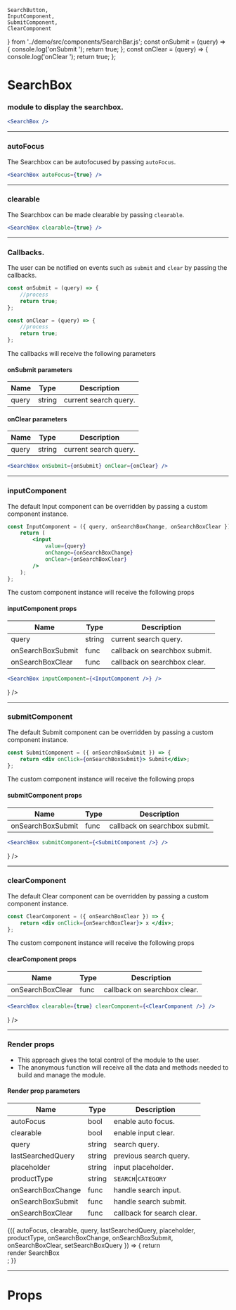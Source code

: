 
    SearchButton,
    InputComponent,
    SubmitComponent,
    ClearComponent
} from '../demo/src/components/SearchBar.js';
const onSubmit = (query) => {
    console.log('onSubmit ');
    return true;
};
const onClear = (query) => {
    console.log('onClear ');
    return true;
};

<Meta title="SearchBox" component={SearchBox} />

# SearchBox

### module to display the searchbox.

```jsx
<SearchBox />
```

<Preview>
    <Story name="default">
        <UnbxdSearchWrapper siteKey={siteKey} apiKey={apiKey}>
            <SearchBox />
            <Products attributesMap={attributesMap} />
            <div className="hidden">
                <SearchBox defaultSearch={defaultSearch} />
            </div>
        </UnbxdSearchWrapper>
    </Story>
</Preview>

---

### autoFocus

The Searchbox can be autofocused by passing `autoFocus`.

```jsx
<SearchBox autoFocus={true} />
```

<Preview>
    <Story name="with autoFocus">
        <UnbxdSearchWrapper siteKey={siteKey} apiKey={apiKey}>
            <SearchBox autoFocus={true} />
            <Products attributesMap={attributesMap} />
            <div className="hidden">
                <SearchBox defaultSearch={defaultSearch} />
            </div>
        </UnbxdSearchWrapper>
    </Story>
</Preview>

---

### clearable

The Searchbox can be made clearable by passing `clearable`.

```jsx
<SearchBox clearable={true} />
```

<Preview>
    <Story name="with clearable">
        <UnbxdSearchWrapper siteKey={siteKey} apiKey={apiKey}>
            <SearchBox clearable={true} />
            <Products attributesMap={attributesMap} />
            <div className="hidden">
                <SearchBox defaultSearch={defaultSearch} />
            </div>
        </UnbxdSearchWrapper>
    </Story>
</Preview>

---

### Callbacks.

The user can be notified on events such as `submit` and `clear` by passing the callbacks.

```js
const onSubmit = (query) => {
    //process
    return true;
};

const onClear = (query) => {
    //process
    return true;
};
```

The callbacks will receive the following parameters

#### onSubmit parameters

| Name  | Type   | Description           |
| ----- | ------ | --------------------- |
| query | string | current search query. |

#### onClear parameters

| Name  | Type   | Description           |
| ----- | ------ | --------------------- |
| query | string | current search query. |

```jsx
<SearchBox onSubmit={onSubmit} onClear={onClear} />
```

<Preview>
    <Story name="with calllbacks">
        <UnbxdSearchWrapper siteKey={siteKey} apiKey={apiKey}>
            <SearchBox onSubmit={onSubmit} onClear={onClear} />
            <Products attributesMap={attributesMap} />
            <div className="hidden">
                <SearchBox defaultSearch={defaultSearch} />
            </div>
        </UnbxdSearchWrapper>
    </Story>
</Preview>

---

### inputComponent

The default Input component can be overridden by passing a custom component instance.

```jsx
const InputComponent = ({ query, onSearchBoxChange, onSearchBoxClear }) => {
    return (
        <input
            value={query}
            onChange={onSearchBoxChange}
            onClear={onSearchBoxClear}
        />
    );
};
```

The custom component instance will receive the following props

#### inputComponent props

| Name              | Type   | Description                   |
| ----------------- | ------ | ----------------------------- |
| query             | string | current search query.         |
| onSearchBoxSubmit | func   | callback on searchbox submit. |
| onSearchBoxClear  | func   | callback on searchbox clear.  |

```jsx
<SearchBox inputComponent={<InputComponent />} />
```

<Preview>
    <Story name="with InputComponent">
        <UnbxdSearchWrapper siteKey={siteKey} apiKey={apiKey}>
            <SearchBox inputComponent={<InputComponent />} />
            <Products attributesMap={attributesMap} />
            <div className="hidden">
                <SearchBox defaultSearch={defaultSearch} />
            </div>
        </UnbxdSearchWrapper>
    </Story>
</Preview>

---

### submitComponent

The default Submit component can be overridden by passing a custom component instance.

```jsx
const SubmitComponent = ({ onSearchBoxSubmit }) => {
    return <div onClick={onSearchBoxSubmit}> Submit</div>;
};
```

The custom component instance will receive the following props

#### submitComponent props

| Name              | Type | Description                   |
| ----------------- | ---- | ----------------------------- |
| onSearchBoxSubmit | func | callback on searchbox submit. |

```jsx
<SearchBox submitComponent={<SubmitComponent />} />
```

<Preview>
    <Story name="with submitComponent">
        <UnbxdSearchWrapper siteKey={siteKey} apiKey={apiKey}>
            <SearchBox submitComponent={<SubmitComponent />} />
            <Products attributesMap={attributesMap} />
            <div className="hidden">
                <SearchBox defaultSearch={defaultSearch} />
            </div>
        </UnbxdSearchWrapper>
    </Story>
</Preview>

---

### clearComponent

The default Clear component can be overridden by passing a custom component instance.

```jsx
const ClearComponent = ({ onSearchBoxClear }) => {
    return <div onClick={onSearchBoxClear}> x </div>;
};
```

The custom component instance will receive the following props

#### clearComponent props

| Name             | Type | Description                  |
| ---------------- | ---- | ---------------------------- |
| onSearchBoxClear | func | callback on searchbox clear. |

```jsx
<SearchBox clearable={true} clearComponent={<ClearComponent />} />
```

<Preview>
    <Story name="with clearComponent">
        <UnbxdSearchWrapper siteKey={siteKey} apiKey={apiKey}>
            <SearchBox clearable={true} clearComponent={<ClearComponent />} />
            <Products attributesMap={attributesMap} />
            <div className="hidden">
                <SearchBox defaultSearch={defaultSearch} />
            </div>
        </UnbxdSearchWrapper>
    </Story>
</Preview>

---

### Render props

-   This approach gives the total control of the module to the user.
-   The anonymous function will receive all the data and methods needed to build and manage the module.

#### Render prop parameters

| Name              | Type   | Description                |
| ----------------- | ------ | -------------------------- |
| autoFocus         | bool   | enable auto focus.         |
| clearable         | bool   | enable input clear.        |
| query             | string | search query.              |
| lastSearchedQuery | string | previous search query.     |
| placeholder       | string | input placeholder.         |
| productType       | string | `SEARCH`\|`CATEGORY`       |
| onSearchBoxChange | func   | handle search input.       |
| onSearchBoxSubmit | func   | handle search submit.      |
| onSearchBoxClear  | func   | callback for search clear. |

<Preview>
    <Story name="with render props">
        <UnbxdSearchWrapper siteKey={siteKey} apiKey={apiKey}>
            <SearchBox>
                {({
                    autoFocus,
                    clearable,
                    query,
                    lastSearchedQuery,
                    placeholder,
                    productType,
                    onSearchBoxChange,
                    onSearchBoxSubmit,
                    onSearchBoxClear,
                    setSearchBoxQuery
                }) => {
                    return <div>render SearchBox</div>;
                }}
            </SearchBox>
            <Products attributesMap={attributesMap} />
            <div className="hidden">
                <SearchBox defaultSearch={defaultSearch} />
            </div>
        </UnbxdSearchWrapper>
    </Story>
</Preview>

---

# Props

<Props of={SearchBox} />

